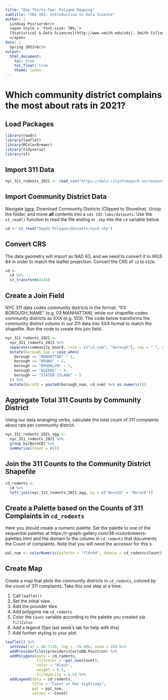 ```yaml
---
title: "Day Thirty-Two: Polygon Mapping"
subtitle: "SDS 192: Introduction to Data Science"
author: |
  Lindsay Poirier<br/>
  <span style = 'font-size: 70%;'>
  [Statistical & Data Sciences](http://www.smith.edu/sds), Smith College<br/>
  </span>
date: |
  Spring 2022<br/>
output: 
  html_document:
    toc: true
    toc_float: true
    theme: lumen
---
```


# Which community district complains the most about rats in 2021?

## Load Packages

```r
library(readr)
library(leaflet)
library(RColorBrewer)
library(tidyverse)
library(sf)
```


## Import 311 Data

```r
nyc_311_rodents_2021 <- read_csv("https://data.cityofnewyork.us/resource/erm2-nwe9.csv?$select=unique_key,created_date,complaint_type,community_board&$where=date_extract_y(created_date)=2021%20AND%20complaint_type=%27Rodent%27&$limit=40000")
```

## Import Community District Data

Navigate [here](https://www1.nyc.gov/site/planning/data-maps/open-data/districts-download-metadata.page). Download Community Districts (Clipped to Shoreline). Unzip the folder, and move **all** contents into a `sds-192-labs/datasets`. Use the `st_read()` function to read the file ending in `.shp` into the `cd` variable below. 

```r
cd <- st_read("Day32-Polygon/datasets/nycd.shp")
```

## Convert CRS

The data geometry will import as NAD 83, and we need to convert it to WGS 84 in order to match the leaflet projection. Convert the CRS of `cd` to `4326`.

```r
cd <-
  cd %>%
  st_transform(4326)
```

## Create a Join Field

NYC 311 data codes community districts in the format: "XX BOROUGH_NAME" (e.g. 03 MANHATTAN), while our shapefile codes community districts as XXX (e.g. 103). The code below transforms the community district column in our 311 data into XXX format to match the shapefile. Run the code to create this join field. 

```r
nyc_311_rodents_2021 <-
  nyc_311_rodents_2021 %>%
  separate(community_board, into = c("cd_num", "borough"), sep = " ", extra = "merge") %>%
  mutate(borough_num = case_when(
    borough == "MANHATTAN" ~ 1,
    borough == "BRONX" ~ 2, 
    borough == "BROOKLYN" ~ 3,
    borough == "QUEENS" ~ 4,
    borough == "STATEN ISLAND" ~ 5
  )) %>%
  mutate(BoroCD = paste0(borough_num, cd_num) %>% as.numeric())
```

## Aggregate Total 311 Counts by Community District

Using our data wrangling verbs, calculate the total count of 311 complaints about rats per community district. 

```r
nyc_311_rodents_2021_agg <-
  nyc_311_rodents_2021 %>%
  group_by(BoroCD) %>%
  summarize(Count = n())
```

## Join the 311 Counts to the Community District Shapefile

```r
cd_rodents <-
  cd %>% 
  left_join(nyc_311_rodents_2021_agg, by = c("BoroCD" = "BoroCD"))
```

## Create a Palette based on the Counts of 311 Complaints in `cd_rodents`

Here you should create a numeric palette. Set the palette to one of the sequential palettes at https://r-graph-gallery.com/38-rcolorbrewers-palettes.html and the domain to the column in `cd_rodents` that documents the Count of complaints. Note that you will need the accessor for this `$`.

```r
pal_num <- colorNumeric(palette = "YlOrRd", domain = cd_rodents$Count)
```


## Create Map

Create a map that plots the community districts in `cd_rodents`, colored by the count of 311 complaints. Take this one step at a time:

1. Call `leaflet()`
2. Set the initial view
3. Add the provider tiles
4. Add polygons via `cd_rodents`
5. Color the `Count` variable according to the palette you created via `fillColor`
6. Add a legend (See last week's lab for help with this)
7. Add further styling to your plot. 


```r
leaflet() %>%
  setView(lat = 40.7128, lng = -74.006, zoom = 10) %>%
  addProviderTiles(providers$CartoDB.Positron) %>%
  addPolygons(data = cd_rodents,
              fillColor = ~pal_num(Count),
              color = "black",
              weight = 0.5,
              fillOpacity = 0.5) %>%
  addLegend(data = cd_rodents,
            title = "Count of Rat Sightings", 
            pal = pal_num, 
            values = ~Count)
  
```


